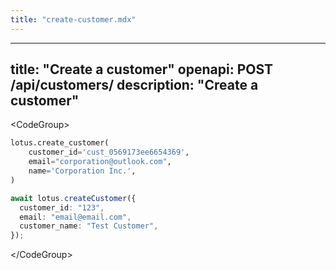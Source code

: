 ```yaml
---
title: "create-customer.mdx"
---
```


---
title: "Create a customer"
openapi: POST /api/customers/
description: "Create a customer"
---

&lt;CodeGroup&gt;

```py Python
lotus.create_customer(
    customer_id='cust_0569173ee6654369',
    email="corporation@outlook.com",
    name='Corporation Inc.',
)
```

```ts Typescript
await lotus.createCustomer({
  customer_id: "123",
  email: "email@email.com",
  customer_name: "Test Customer",
});
```

&lt;/CodeGroup&gt;
